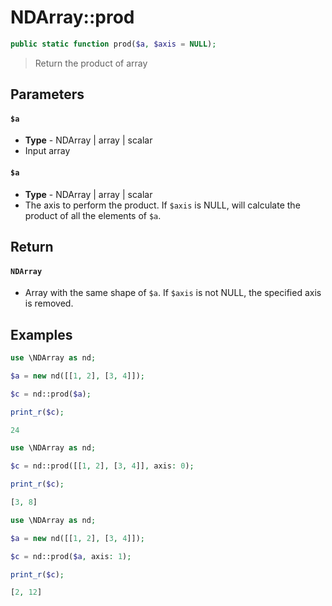 
# NDArray::prod

```php
public static function prod($a, $axis = NULL);
```

> Return the product of array

## Parameters

#### `$a`
  - **Type** - NDArray | array | scalar
  - Input array

#### `$a`
  - **Type** - NDArray | array | scalar
  - The axis to perform the product. If `$axis` is NULL, will calculate the product of all the elements of `$a`.

## Return

#### `NDArray`

- Array with the same shape of `$a`. If `$axis` is not NULL, the specified axis is removed.

## Examples

<Tabs>
<TabItem value="example1" label="Example 1" default>


```php
use \NDArray as nd;

$a = new nd([[1, 2], [3, 4]]);

$c = nd::prod($a);

print_r($c);
```
```php
24
```


</TabItem>
<TabItem value="example2" label="Example 2">


```php
use \NDArray as nd;

$c = nd::prod([[1, 2], [3, 4]], axis: 0);

print_r($c);
```
```php
[3, 8]
```


</TabItem>
<TabItem value="example3" label="Example 3">


```php
use \NDArray as nd;

$a = new nd([[1, 2], [3, 4]]);

$c = nd::prod($a, axis: 1);

print_r($c);
```
```php
[2, 12]
```

</TabItem>
</Tabs>
